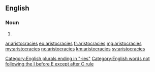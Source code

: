 ==English==

===Noun===
{{infl|en}}

# {{plural of|aristocracy}}

[[Category:English plurals ending in "-ies"]]
[[Category:English words not following the I before E except after C rule]]

[[ar:aristocracies]]
[[eo:aristocracies]]
[[fr:aristocracies]]
[[mg:aristocracies]]
[[my:aristocracies]]
[[no:aristocracies]]
[[km:aristocracies]]
[[sv:aristocracies]]